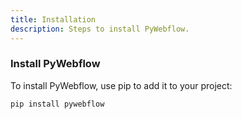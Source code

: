 ```yaml
---
title: Installation
description: Steps to install PyWebflow.
---
```



<Steps>

### Install PyWebflow

To install PyWebflow, use pip to add it to your project:

```bash
pip install pywebflow
```

</Steps>
